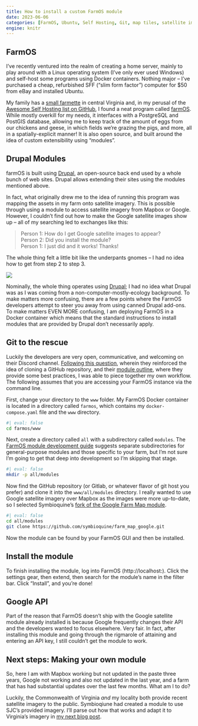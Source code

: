 ```yaml
---
title: How to install a custom FarmOS module
date: 2023-06-06
categories: [FarmOS, Ubuntu, Self Hosting, Git, map tiles, satellite imagery, Docker]
engine: knitr
---
```


## FarmOS
I've recently ventured into the realm of creating a home server, mainly to play around with a Linux operating system (I've only ever used Windows) and self-host some programs using Docker containers. Nothing major -- I've purchased a cheap, refurbished SFF ("slim form factor") computer for $50 from eBay and installed Ubuntu.

My family has a [small farmette](https://www.taquitock.farm) in central Virginia and, in my perusal of the [Awesome Self Hosting list on GitHub](https://github.com/awesome-selfhosted/awesome-selfhosted), I found a neat program called [farmOS](https://farmos.org/). While mostly overkill for my needs, it interfaces with a PostgreSQL and PostGIS database, allowing me to keep track of the amount of eggs from our chickens and geese, in which fields we're grazing the pigs, and more, all in a spatially-explicit manner! It is also open source, and built around the idea of custom extensibility using "modules".

## Drupal Modules

farmOS is built using [Drupal](https://www.drupal.org/), an open-source back end used by a whole bunch of web sites. Drupal allows extending their sites using the modules mentioned above.

In fact, what originally drew me to the idea of running this program was mapping the assets in my farm onto satellite imagery. This is possible through using a module to access satellite imagery from Mapbox or Google. However, I couldn't find out how to make the Google satellite images show up -- all of my searching led to exchanges like this:

> Person 1: How do I get Google satellite images to appear?     
> Person 2: Did you install the module?     
> Person 1: I just did and it works! Thanks!

The whole thing felt a little bit like the underpants gnomes -- I had no idea how to get from step 2 to step 3.

![](underpants-gnomes.gif)

Nominally, the whole thing operates using [Drupal](); I had no idea what Drupal was as I was coming from a non-computer-mostly-ecology background. To make matters more confusing, there are a few points where the FarmOS developers attempt to steer you away from using canned Drupal add-ons. To make matters EVEN MORE confusing, I am deploying FarmOS in a Docker container which means that the standard instructions to install modules that are provided by Drupal don't necessarily apply.

## Git to the rescue

Luckily the developers are very open, communicative, and welcoming on their Discord channel. [Following this question](), wherein they reinforced the idea of cloning a GitHub repository, and their [module outline](https://farmos.org/development/module/), where they provide some best practices, I was able to piece together my own workflow. The following assumes that you are accessing your FarmOS instance via the command line.

First, change your directory to the `www` folder. My FarmOS Docker container is located in a directory called `farmos`, which contains my `docker-compose.yaml` file and the `www` directory.

```bash
#| eval: false
cd farmos/www
```

Next, create a directory called `all` with a subdirectory called `modules`. The [FarmOS module development guide](https://farmos.org/development/module/) suggests separate subdirectories for general-purpose modules and those specific to your farm, but I'm not sure I'm going to get that deep into development so I'm skipping that stage.

```bash
#| eval: false
mkdir -p all/modules
```

Now find the GitHub repository (or Gitlab, or whatever flavor of git host you prefer) and clone it into the `www/all/modules` directory. I really wanted to use Google satellite imagery over Mapbox as the images were more up-to-date, so I selected Symbioquine's [fork of the Google Farm Map module](https://github.com/symbioquine/farm_map_google).

```bash
#| eval: false
cd all/modules
git clone https://github.com/symbioquine/farm_map_google.git
```

Now the module can be found by your FarmOS GUI and then be installed.

## Install the module

To finish installing the module, log into FarmOS (http://localhost:). Click the settings gear, then extend, then search for the module's name in the filter bar. Click "Install", and you're done!

## Google API

Part of the reason that FarmOS doesn't ship with the Google satellite module already installed is because Google frequently changes their API and the developers wanted to focus elsewhere. Very fair. In fact, after installing this module and going through the rigmarole of attaining and entering an API key, I still couldn't get the module to work.

## Next steps: Making your own module

So, here I am with Mapbox working but not updated in the paste three years, Google not working and also not updated in the last year, and a farm that has had substantial updates over the last few months. What am I to do?

Luckily, the Commonwealth of Virginia *and* my locality both provide recent satellite imagery to the public. Symbioqiune had created a module to use SJC's provided imagery. I'll parse out how that works and adapt it to Virginia's imagery in [my next blog post]().